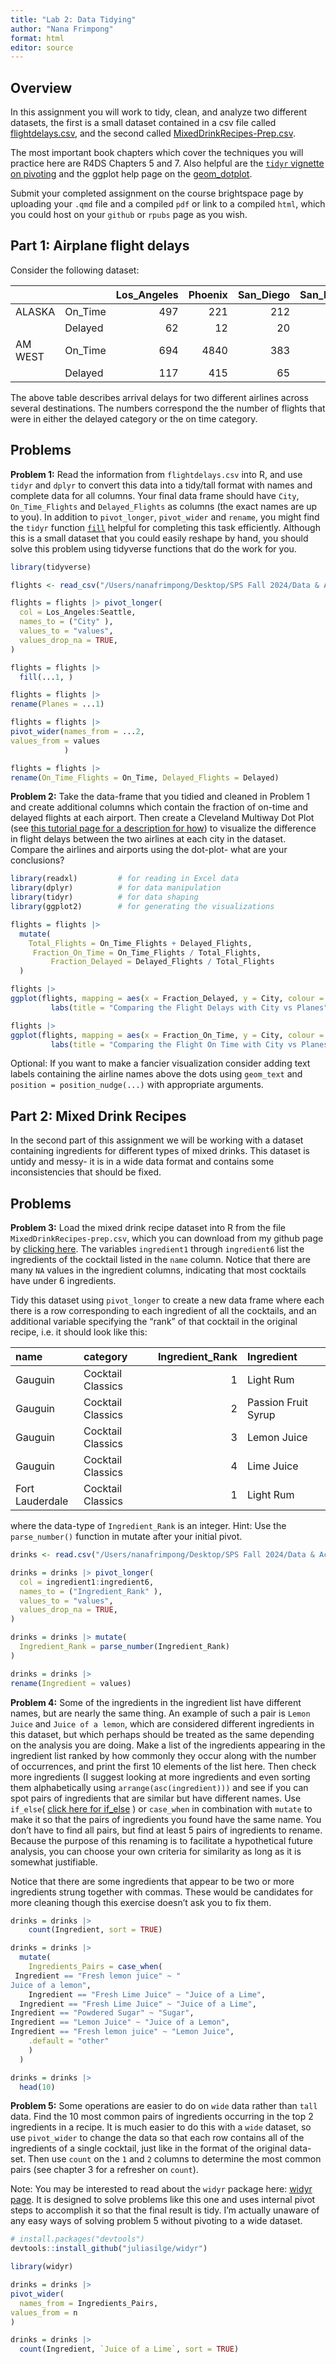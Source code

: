 ```yaml
---
title: "Lab 2: Data Tidying"
author: "Nana Frimpong"
format: html
editor: source
---
```


## Overview

In this assignment you will work to tidy, clean, and analyze two different datasets, the first is a small dataset contained in a csv file called [flightdelays.csv](https://github.com/georgehagstrom/DATA607/blob/main/website/assignments/labs/labData/flightdelays.csv), and the second called [MixedDrinkRecipes-Prep.csv](https://github.com/georgehagstrom/DATA607/tree/main/website/assignments/labs/labData/MixedDrinkRecipes-Prep.csv).

The most important book chapters which cover the techniques you will practice here are R4DS Chapters 5 and 7. Also helpful are the [`tidyr` vignette on pivoting](https://tidyr.tidyverse.org/articles/pivot.html) and the ggplot help page on the [geom_dotplot](https://ggplot2.tidyverse.org/reference/geom_dotplot.html).

Submit your completed assignment on the course brightspace page by uploading your `.qmd` file and a compiled `pdf` or link to a compiled `html`, which you could host on your `github` or `rpubs` page as you wish.

## Part 1: Airplane flight delays

Consider the following dataset:

|         |         | Los_Angeles | Phoenix | San_Diego | San_Francisco | Seattle |
|:--------|:--------|------------:|--------:|----------:|--------------:|--------:|
| ALASKA  | On_Time |         497 |     221 |       212 |           503 |    1841 |
|         | Delayed |          62 |      12 |        20 |           102 |     305 |
| AM WEST | On_Time |         694 |    4840 |       383 |           320 |     301 |
|         | Delayed |         117 |     415 |        65 |           129 |      61 |

The above table describes arrival delays for two different airlines across several destinations. The numbers correspond the the number of flights that were in either the delayed category or the on time category.

## Problems

**Problem 1:** Read the information from `flightdelays.csv` into R, and use `tidyr` and `dplyr` to convert this data into a tidy/tall format with names and complete data for all columns. Your final data frame should have `City`, `On_Time_Flights` and `Delayed_Flights` as columns (the exact names are up to you). In addition to `pivot_longer`, `pivot_wider` and `rename`, you might find the `tidyr` function [`fill`](https://tidyr.tidyverse.org/reference/fill.html) helpful for completing this task efficiently. Although this is a small dataset that you could easily reshape by hand, you should solve this problem using tidyverse functions that do the work for you.

```r
library(tidyverse)
```

```r
flights <- read_csv("/Users/nanafrimpong/Desktop/SPS Fall 2024/Data & Acq 607/Data 607 R File/Lab Assignment 2/Lab 2 Data Tidying/flightdelays.csv")
```

```r
flights = flights |> pivot_longer(
  col = Los_Angeles:Seattle,
  names_to = ("City" ),
  values_to = "values",
  values_drop_na = TRUE,
)
```


```r
flights = flights |> 
  fill(...1, )
```

```r
flights = flights |> 
rename(Planes = ...1)
```

```r
flights = flights |> 
pivot_wider(names_from = ...2,
values_from = values
            )
```

```r
flights = flights |> 
rename(On_Time_Flights = On_Time, Delayed_Flights = Delayed)
```


**Problem 2:** Take the data-frame that you tidied and cleaned in Problem 1 and create additional columns which contain the fraction of on-time and delayed flights at each airport. Then create a Cleveland Multiway Dot Plot (see [this tutorial page for a description for how](https://uc-r.github.io/cleveland-dot-plots)) to visualize the difference in flight delays between the two airlines at each city in the dataset. Compare the airlines and airports using the dot-plot- what are your conclusions?



```r
library(readxl)         # for reading in Excel data
library(dplyr)          # for data manipulation
library(tidyr)          # for data shaping
library(ggplot2)        # for generating the visualizations
```

```r
flights = flights |> 
  mutate(
    Total_Flights = On_Time_Flights + Delayed_Flights, 
     Fraction_On_Time = On_Time_Flights / Total_Flights,
         Fraction_Delayed = Delayed_Flights / Total_Flights
  )
```

```r
flights |> 
ggplot(flights, mapping = aes(x = Fraction_Delayed, y = City, colour = Planes, label = round(Fraction_Delayed, 1))) +
         labs(title = "Comparing the Flight Delays with City vs Planes", x = "Fraction_Delayed", y = "City")  + geom_point()+geom_line(aes(group = City), size = 1)
```

```r
flights |> 
ggplot(flights, mapping = aes(x = Fraction_On_Time, y = City, colour = Planes, label = round(Fraction_On_Time, 1))) +
         labs(title = "Comparing the Flight On Time with City vs Planes", x = "Fraction_On_Time", y = "City")  + geom_point()+geom_line(aes(group = City), size = 1)
```

Optional: If you want to make a fancier visualization consider adding text labels containing the airline names above the dots using `geom_text` and `position = position_nudge(...)` with appropriate arguments.

## Part 2: Mixed Drink Recipes

In the second part of this assignment we will be working with a dataset containing ingredients for different types of mixed drinks. This dataset is untidy and messy- it is in a wide data format and contains some inconsistencies that should be fixed.

## Problems

**Problem 3:** Load the mixed drink recipe dataset into R from the file `MixedDrinkRecipes-prep.csv`, which you can download from my github page by [clicking here](https://github.com/georgehagstrom/DATA607/tree/main/website/assignments/labs/labData/MixedDrinkRecipes-Prep.csv). The variables `ingredient1` through `ingredient6` list the ingredients of the cocktail listed in the `name` column. Notice that there are many `NA` values in the ingredient columns, indicating that most cocktails have under 6 ingredients.

Tidy this dataset using `pivot_longer` to create a new data frame where each there is a row corresponding to each ingredient of all the cocktails, and an additional variable specifying the "rank" of that cocktail in the original recipe, i.e. it should look like this:

| name            | category          | Ingredient_Rank | Ingredient          |
|:----------------|:------------------|----------------:|:--------------------|
| Gauguin         | Cocktail Classics |               1 | Light Rum           |
| Gauguin         | Cocktail Classics |               2 | Passion Fruit Syrup |
| Gauguin         | Cocktail Classics |               3 | Lemon Juice         |
| Gauguin         | Cocktail Classics |               4 | Lime Juice          |
| Fort Lauderdale | Cocktail Classics |               1 | Light Rum           |

where the data-type of `Ingredient_Rank` is an integer. Hint: Use the `parse_number()` function in mutate after your initial pivot.

```r
drinks <- read.csv("/Users/nanafrimpong/Desktop/SPS Fall 2024/Data & Acq 607/Data 607 R File/Lab Assignment 2/Lab 2 Data Tidying/MixedDrinkRecipes-Prep.csv")
```

```r
drinks = drinks |> pivot_longer(
  col = ingredient1:ingredient6,
  names_to = ("Ingredient_Rank" ),
  values_to = "values",
  values_drop_na = TRUE,
)
```

```r
drinks = drinks |> mutate(
  Ingredient_Rank = parse_number(Ingredient_Rank)
)
```

```r
drinks = drinks |> 
rename(Ingredient = values) 
```


**Problem 4:** Some of the ingredients in the ingredient list have different names, but are nearly the same thing. An example of such a pair is `Lemon Juice` and `Juice of a lemon`, which are considered different ingredients in this dataset, but which perhaps should be treated as the same depending on the analysis you are doing. Make a list of the ingredients appearing in the ingredient list ranked by how commonly they occur along with the number of occurrences, and print the first 10 elements of the list here. Then check more ingredients (I suggest looking at more ingredients and even sorting them alphabetically using `arrange(asc(ingredient)))` and see if you can spot pairs of ingredients that are similar but have different names. Use `if_else`( [click here for if_else](https://dplyr.tidyverse.org/reference/if_else.html) ) or `case_when` in combination with `mutate` to make it so that the pairs of ingredients you found have the same name. You don't have to find all pairs, but find at least 5 pairs of ingredients to rename. Because the purpose of this renaming is to facilitate a hypothetical future analysis, you can choose your own criteria for similarity as long as it is somewhat justifiable.

Notice that there are some ingredients that appear to be two or more ingredients strung together with commas. These would be candidates for more cleaning though this exercise doesn't ask you to fix them.

```r
drinks = drinks |> 
    count(Ingredient, sort = TRUE)
```


```r
drinks = drinks |>
  mutate(
    Ingredients_Pairs = case_when(
 Ingredient == "Fresh lemon juice" ~ "	
Juice of a lemon",
    Ingredient == "Fresh Lime Juice" ~ "Juice of a Lime",
  Ingredient == "Fresh Lime Juice" ~ "Juice of a Lime",
Ingredient == "Powdered Sugar" ~ "Sugar",
Ingredient == "Lemon Juice" ~ "Juice of a Lemon",
Ingredient == "Fresh lemon juice" ~ "Lemon Juice",
    .default = "other"
    )
  )
```




```r
drinks = drinks |> 
  head(10)
```




**Problem 5:** Some operations are easier to do on `wide` data rather than `tall` data. Find the 10 most common pairs of ingredients occurring in the top 2 ingredients in a recipe. It is much easier to do this with a `wide` dataset, so use `pivot_wider` to change the data so that each row contains all of the ingredients of a single cocktail, just like in the format of the original data-set. Then use `count` on the `1` and `2` columns to determine the most common pairs (see chapter 3 for a refresher on `count`).

Note: You may be interested to read about the `widyr` package here: [widyr page](https://rdrr.io/cran/widyr/f/README.md). It is designed to solve problems like this one and uses internal pivot steps to accomplish it so that the final result is tidy. I'm actually unaware of any easy ways of solving problem 5 without pivoting to a wide dataset.



```r
# install.packages("devtools")
devtools::install_github("juliasilge/widyr")
```

```r
library(widyr)
```



```r
drinks = drinks |> 
pivot_wider(
  names_from = Ingredients_Pairs,
values_from = n
)
```

```r
drinks = drinks |>
  count(Ingredient, `Juice of a Lime`, sort = TRUE)
```




